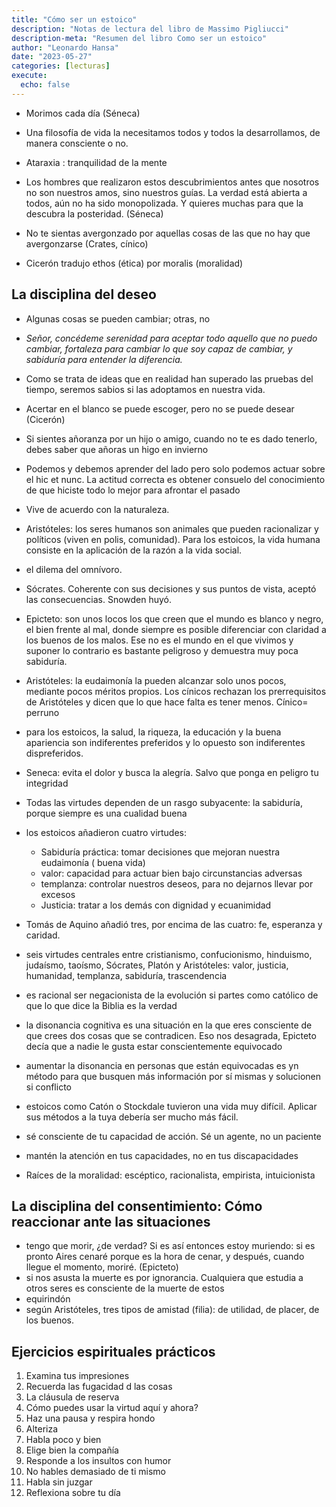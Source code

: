 ```yaml
---
title: "Cómo ser un estoico"
description: "Notas de lectura del libro de Massimo Pigliucci"
description-meta: "Resumen del libro Como ser un estoico"
author: "Leonardo Hansa"
date: "2023-05-27"
categories: [lecturas]
execute: 
  echo: false
---
```


- Morimos cada día (Séneca)
- Una filosofía de vida la necesitamos todos y todos la desarrollamos, de manera consciente o no.
- Ataraxia : tranquilidad de la mente
- Los hombres que realizaron estos descubrimientos antes que nosotros no son nuestros amos, sino nuestros guías. La verdad está abierta a todos, aún no ha sido monopolizada. Y quieres muchas para que la descubra la posteridad. (Séneca)
- No te sientas avergonzado por aquellas cosas de las que no hay que avergonzarse (Crates, cínico)

- Cicerón tradujo ethos (ética) por moralis (moralidad) 

## La disciplina del deseo

- Algunas cosas se pueden cambiar; otras, no
- _Señor, concédeme serenidad para aceptar todo aquello que no puedo cambiar, fortaleza para cambiar lo que soy capaz de cambiar, y sabiduría para entender la diferencia._
- Como se trata de ideas que en realidad han superado las pruebas del tiempo, seremos sabios si las adoptamos en nuestra vida.
- Acertar en el blanco se puede escoger, pero no se puede desear (Cicerón)
- Si sientes añoranza por un hijo o amigo, cuando no te es dado tenerlo, debes saber que añoras un higo en invierno
- Podemos y debemos aprender del lado pero solo podemos actuar sobre el hic et nunc. La actitud correcta es obtener consuelo del conocimiento de que hiciste todo lo mejor para afrontar el pasado

- Vive de acuerdo con la naturaleza.
- Aristóteles: los seres humanos son animales que pueden racionalizar y políticos (viven en polis, comunidad). Para los estoicos, la vida humana consiste en la aplicación de la razón a la vida social.
- el dilema del omnívoro.
- Sócrates. Coherente con sus decisiones y sus puntos de vista, aceptó las consecuencias. Snowden huyó.
- Epicteto: son unos locos los que creen que el mundo es blanco y negro, el bien frente al mal, donde siempre es posible diferenciar con claridad a los buenos de los malos. Ese no es el mundo en el que vivimos y suponer lo contrario es bastante peligroso y demuestra muy poca sabiduría.
- Aristóteles: la eudaimonía la pueden alcanzar solo unos pocos, mediante pocos méritos propios. Los cínicos rechazan los prerrequisitos de Aristóteles y dicen que lo que hace falta es tener menos. Cínico= perruno
- para los estoicos, la salud, la riqueza, la educación y la buena apariencia son indiferentes preferidos y lo opuesto son indiferentes dispreferidos.
- Seneca: evita el dolor y busca la alegría. Salvo que ponga en peligro tu integridad
- Todas las virtudes dependen de un rasgo subyacente: la sabiduría, porque siempre es una cualidad buena 
- los estoicos añadieron cuatro virtudes:
    + Sabiduría práctica: tomar decisiones que mejoran nuestra eudaimonía ( buena vida)
    + valor: capacidad para actuar bien bajo circunstancias adversas
    + templanza: controlar nuestros deseos, para no dejarnos llevar por excesos
    + Justicia: tratar a los demás con dignidad y ecuanimidad
- Tomás de Aquino añadió tres, por encima de las cuatro: fe, esperanza y caridad.
- seis virtudes centrales entre cristianismo, confucionismo, hinduismo, judaísmo, taoísmo, Sócrates, Platón y Aristóteles: valor, justicia, humanidad, templanza, sabiduría, trascendencia
- es racional ser negacionista de la evolución si partes como católico de que lo que dice la Biblia es la verdad
- la disonancia cognitiva es una situación en la que eres consciente de que crees dos cosas que se contradicen. Eso nos desagrada, Epicteto decía que a nadie le gusta estar conscientemente equivocado
- aumentar la disonancia en personas que están equivocadas es yn método para que busquen más información por sí mismas y solucionen si conflicto

- estoicos como Catón o Stockdale tuvieron una vida muy difícil. Aplicar sus métodos a la tuya debería ser mucho más fácil.
- sé consciente de tu capacidad de acción. Sé un agente, no un paciente
- mantén la atención en tus capacidades, no en tus discapacidades

- Raíces de la moralidad: escéptico, racionalista, empirista, intuicionista

## La disciplina del consentimiento: Cómo reaccionar ante las situaciones
- tengo que morir, ¿de verdad? Si es así entonces estoy muriendo: si es pronto Aires cenaré porque es la hora de cenar, y después, cuando llegue el momento, moriré. (Epicteto)
- si nos asusta la muerte es por ignorancia. Cualquiera que estudia a otros seres es consciente de la muerte de estos
- equirindón
- según Aristóteles, tres tipos de amistad (filia): de utilidad, de placer, de los buenos.

## Ejercicios espirituales prácticos
1. Examina tus impresiones
2. Recuerda las fugacidad d las cosas
3. La cláusula de reserva
4. Cómo puedes usar la virtud aquí y ahora?
5. Haz una pausa y respira hondo
6. Alteriza
7. Habla poco y bien
8. Elige bien la compañía
9. Responde a los insultos con humor
10. No hables demasiado de ti mismo
11. Habla sin juzgar
12. Reflexiona sobre tu día

